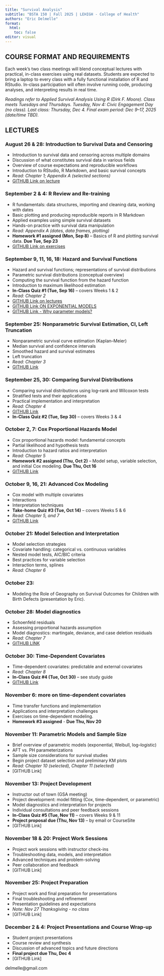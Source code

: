 ```yaml
---
title: "Survival Analysis"
subtitle: "BSTA 150 | Fall 2025 | LEHIGH - College of Health"
authors: "Eric Delmelle"
format: 
  html:
    toc: false
editor: visual
---
```


## COURSE FORMAT AND REQUIREMENTS

Each week's two class meetings will blend conceptual lectures with practical, in-class exercises using real datasets. Students are expected to bring a laptop to every class with a fully functional installation of R and RStudio. In-class participation will often involve running code, producing analyses, and interpreting results in real time.

*Readings refer to Applied Survival Analysis Using R (Dirk F. Moore). Class meets Tuesdays and Thursdays. Tuesday, Nov 4: Civic Engagement Day (no class). Last class: Thursday, Dec 4. Final exam period: Dec 9--17, 2025 (date/time TBD).*

## LECTURES

### August 26 & 28: Introduction to Survival Data and Censoring

-   Introduction to survival data and censoring across multiple domains
-   Discussion of what constitutes survival data in various fields
-   Overview of course expectations and reproducible workflows
-   Introduction to RStudio, R Markdown, and basic survival concepts
-   *Read: Chapter 1; Appendix A (selected sections)*
-   [GITHUB Link on lecture](https://bsta-150.github.io/chapter1/)

### September 2 & 4: R Review and Re-training

-   R fundamentals: data structures, importing and cleaning data, working with dates
-   Basic plotting and producing reproducible reports in R Markdown
-   Applied examples using simple survival datasets
-   Hands-on practice with survival data manipulation
-   *Read: Appendix A (dates, data frames, plotting)*
-   **Homework #1 assigned (Mon, Sep 8)** -- Basics of R and plotting survival data. **Due Tue, Sep 23**
-   [GITHUB Link on exercises](https://bsta-150.github.io/basicsOfR/)

### September 9, 11, 16, 18: Hazard and Survival Functions

-   Hazard and survival functions; representations of survival distributions
-   Parametric survival distributions (conceptual overview)
-   Computing the survival function from the hazard function
-   Introduction to maximum likelihood estimation
-   **In-Class Quiz #1 (Tue, Sep 16)** -- covers Weeks 1 & 2
-   *Read: Chapter 2*
-   [GITHUB Link on lectures](https://bsta-150.github.io/chapter2/)
-   [GITHUB Link ON EXPONENTIAL MODELS](https://bsta-150.github.io/comparingRawSurvivalDatatoExponentialModels/)
-   [GITHUB Link - Why parameter models?](https://bsta-150.github.io/whyWeNeedParametricModels/)

### September 25: Nonparametric Survival Estimation, CI, Left Truncation

-   Nonparametric survival curve estimation (Kaplan--Meier)
-   Median survival and confidence intervals
-   Smoothed hazard and survival estimates
-   Left truncation
-   *Read: Chapter 3*
-   [GITHUB Link](https://BSTA-150.github.io/chapter3/)

### September 25, 30: Comparing Survival Distributions

-   Comparing survival distributions using log--rank and Wilcoxon tests
-   Stratified tests and their applications
-   Practical implementation and interpretation
-   *Read: Chapter 4*
-   [GITHUB Link](https://BSTA-150.github.io/chapter4/)
-   **In-Class Quiz #2 (Tue, Sep 30)** -- covers Weeks 3 & 4

### October 2, 7: Cox Proportional Hazards Model

-   Cox proportional hazards model: fundamental concepts
-   Partial likelihood and hypothesis tests
-   Introduction to hazard ratios and interpretation
-   *Read: Chapter 5*
-   **Homework #2 assigned (Thu, Oct 2)** -- Model setup, variable selection, and initial Cox modeling. **Due Thu, Oct 16**
-   [GITHUB Link](https://bsta-150.github.io/chapter5/)

### October 9, 16, 21: Advanced Cox Modeling

-   Cox model with multiple covariates
-   Interactions
-   Interpretation techniques
-   **Take-home Quiz #3 (Tue, Oct 14)** -- covers Weeks 5 & 6
-   *Read: Chapter 5, and 7*
-   [GITHUB Link](https://bsta-150.github.io/extensionCoxModel/)

### October 21: Model Selection and Interpretation

-   Model selection strategies
-   Covariate handling: categorical vs. continuous variables
-   Nested model tests, AIC/BIC criteria
-   Best practices for variable selection
-   Interaction terms, splines
-   *Read: Chapter 6*

### October 23:

-   Modeling the Role of Geography on Survival Outcomes for Children with Birth Defects (presentation by Eric).

### October 28: Model diagnostics

-   Schoenfeld residuals
-   Assessing proportional hazards assumption
-   Model diagnostics: martingale, deviance, and case deletion residuals
-   *Read: Chapter 7*
-   [GITHUB LINK](https://bsta-150.github.io/modelDiagnostics/)

### October 30: Time-Dependent Covariates

-   Time-dependent covariates: predictable and external covariates
-   *Read: Chapter 8*
-   **In-Class Quiz #4 (Tue, Oct 30)** -- see study guide
-   [GITHUB Link](https://bsta-150.github.io/timeVaryingCovariates/)

### November 6: more on time-dependent covariates

-   Time transfer functions and implementation
-   Applications and interpretation challenges
-   Exercises on time-dependent modeling.
-   **Homework #3 assigned** - **Due Thu, Nov 20**

### November 11: Parametric Models and Sample Size

-   Brief overview of parametric models (exponential, Weibull, log--logistic)
-   AFT vs. PH parameterizations
-   Sample size considerations for survival studies
-   Begin project dataset selection and preliminary KM plots
-   *Read: Chapter 10 (selected), Chapter 11 (selected)*
-   \[GITHUB Link\]

### November 13: Project Development

-   Instructor out of town (GSA meeting)
-   Project development: model fitting (Cox, time-dependent, or parametric)
-   Model diagnostics and interpretation for projects
-   Individual consultations and peer feedback sessions
-   **In-Class Quiz #5 (Tue, Nov 11)** -- covers Weeks 9 & 11
-   **Project proposal due (Thu, Nov 13)** -- by email or CourseSite
-   \[GITHUB Link\]

### November 18 & 20: Project Work Sessions

-   Project work sessions with instructor check-ins
-   Troubleshooting data, models, and interpretation
-   Advanced techniques and problem-solving
-   Peer collaboration and feedback
-   \[GITHUB Link\]

### November 25: Project Preparation

-   Project work and final preparation for presentations
-   Final troubleshooting and refinement
-   Presentation guidelines and expectations
-   *Note: Nov 27 Thanksgiving - no class*
-   \[GITHUB Link\]

### December 2 & 4: Project Presentations and Course Wrap-up

-   Student project presentations
-   Course review and synthesis
-   Discussion of advanced topics and future directions
-   **Final project due Thu, Dec 4**
-   \[GITHUB Link\]

delmelle\@gmail.com

